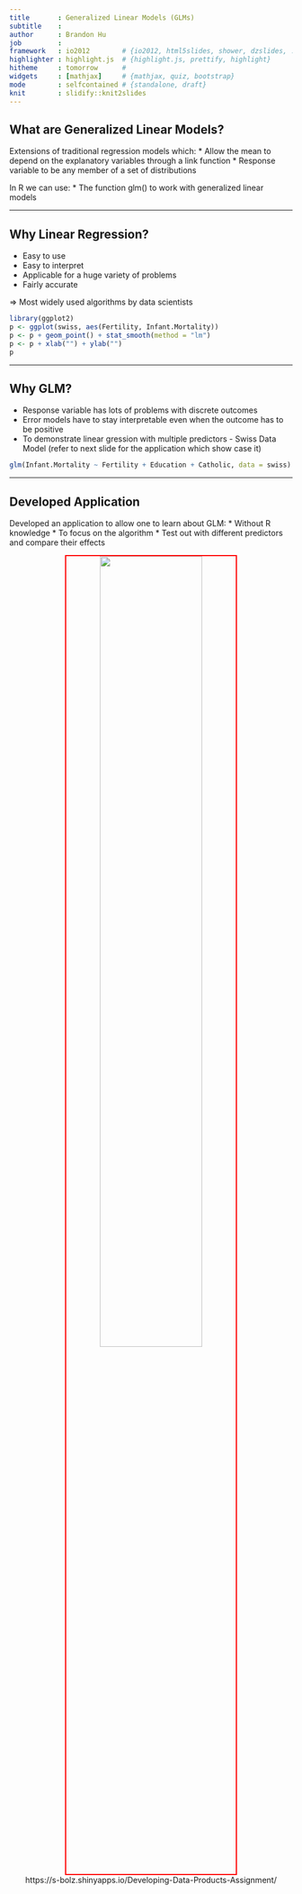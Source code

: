 ```yaml
---
title       : Generalized Linear Models (GLMs)
subtitle    : 
author      : Brandon Hu
job         : 
framework   : io2012        # {io2012, html5slides, shower, dzslides, ...}
highlighter : highlight.js  # {highlight.js, prettify, highlight}
hitheme     : tomorrow      # 
widgets     : [mathjax]     # {mathjax, quiz, bootstrap}
mode        : selfcontained # {standalone, draft}
knit        : slidify::knit2slides
---
```

## What are Generalized Linear Models?

Extensions of traditional regression models which:
* Allow the mean to depend on the explanatory variables through a link function 
* Response variable to be any member of a set of distributions

In R we can use:
* The function glm() to work with generalized linear models

---

## Why Linear Regression?

* Easy to use
* Easy to interpret
* Applicable for a huge variety of problems
* Fairly accurate

$\Rightarrow$ Most widely used algorithms by data scientists

```r
library(ggplot2)
p <- ggplot(swiss, aes(Fertility, Infant.Mortality))
p <- p + geom_point() + stat_smooth(method = "lm")
p <- p + xlab("") + ylab("")
p
```

---

## Why GLM?

* Response variable has lots of problems with discrete outcomes
* Error models have to stay interpretable even when the outcome has to be positive
* To demonstrate linear gression with multiple predictors - Swiss Data Model (refer to next slide for the application which show case it)

```r
glm(Infant.Mortality ~ Fertility + Education + Catholic, data = swiss)
```

---

## Developed Application

Developed an application to allow one to learn about GLM:
* Without R knowledge 
* To focus on the algorithm
* Test out with different predictors and compare their effects

<center><img src=./assets/img/main.png height='60%' width='60%' style='margin:0px; border: 2px solid #FF0000'/></center>

<center>https://s-bolz.shinyapps.io/Developing-Data-Products-Assignment/</center>

